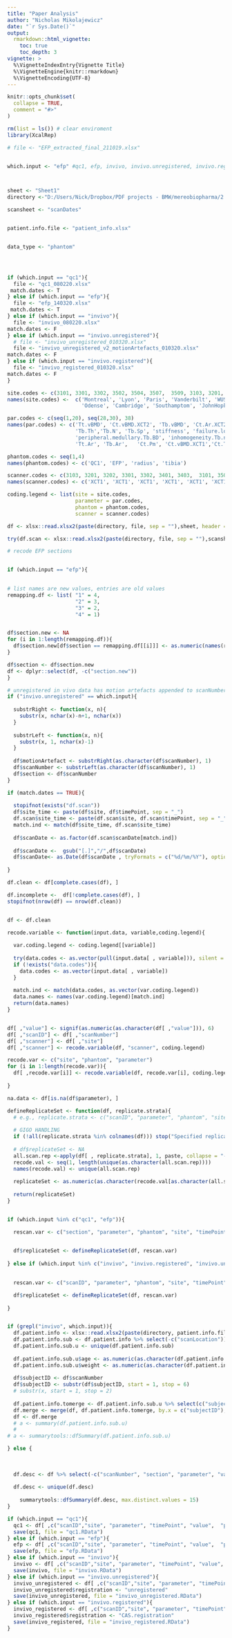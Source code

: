 ```yaml
---
title: "Paper Analysis"
author: "Nicholas Mikolajewicz"
date: "`r Sys.Date()`"
output: 
  rmarkdown::html_vignette:
    toc: true
    toc_depth: 3
vignette: >
  %\VignetteIndexEntry{Vignette Title}
  %\VignetteEngine{knitr::rmarkdown}
  %\VignetteEncoding{UTF-8}
---
```



```r
knitr::opts_chunk$set(
  collapse = TRUE,
  comment = "#>"
)
```


```r
rm(list = ls()) # clear enviroment
library(XcalRep)
```

```r

# file <- "EFP_extracted_final_211019.xlsx"


which.input <- "efp" #qc1, efp, invivo, invivo.unregistered, invivo.registered



sheet <- "Sheet1"
directory <-"D:/Users/Nick/Dropbox/PDF projects - BMW/mereobiopharma/2 - Mereo Trials/R Calibration/unused_data/"

scansheet <- "scanDates"


patient.info.file <- "patient_info.xlsx"


data_type <- "phantom"




if (which.input == "qc1"){
  file <- "qc1_080220.xlsx"
 match.dates <- T
} else if (which.input == "efp"){
  file <- "efp_140320.xlsx"
 match.dates <- T
} else if (which.input == "invivo"){
  file <- "invivo_080220.xlsx"
match.dates <- F
} else if (which.input == "invivo.unregistered"){
  # file <- "invivo_unregistered_010320.xlsx"
  file <- "invivo_unregistered_v2_motionArtefacts_010320.xlsx"
match.dates <- F
} else if (which.input == "invivo.registered"){
  file <- "invivo_registered_010320.xlsx"
match.dates <- F
}

```






```r

site.codes <- c(3101, 3301, 3302, 3502, 3504, 3507,  3509, 3103, 3201, 3202, 3401, 3403, 3506)
names(site.codes) <-  c('Montreal', 'Lyon', 'Paris', 'Vanderbilt', 'WUSTL', 'Baylor', 'Oregon', 'Toronto', 'Aarhus', 
                        'Odense', 'Cambridge', 'Southamptom', 'JohnHopkins')

par.codes <- c(seq(1,20), seq(28,30), 38)
names(par.codes) <- c('Tt.vBMD', 'Ct.vBMD.XCT2', 'Tb.vBMD', 'Ct.Ar.XCT2', 'Ct.Th.XCT2', 'Ct.Po','Tb.BVTV', 
                      'Tb.Th','Tb.N', 'Tb.Sp', 'stiffness', 'failure.load', 
                      'peripheral.medullary.Tb.BD', 'inhomogeneity.Tb.network',  
                      'Tt.Ar', 'Tb.Ar',   'Ct.Pm', 'Ct.vBMD.XCT1','Ct.Th', 'app.modulus', "CSA.failure.load", "CSA.stiffness", "CSA.app.modulus", "Ct.Ar.XCT1")

phantom.codes <- seq(1,4)
names(phantom.codes) <- c('QC1', 'EFP', 'radius', 'tibia')

scanner.codes <- c(3103, 3201, 3202, 3301, 3302, 3401, 3403,  3101, 3502, 3504, 3506, 3507, 3509)
names(scanner.codes) <- c('XCT1', 'XCT1', 'XCT1', 'XCT1', 'XCT1', 'XCT1', 'XCT1', 'XCT2', 'XCT2', 'XCT2', 'XCT2', 'XCT2', 'XCT2')

coding.legend <- list(site = site.codes,
                      parameter = par.codes,
                      phantom = phantom.codes,
                      scanner = scanner.codes)

```




```r
df <- xlsx::read.xlsx2(paste(directory, file, sep = ""),sheet, header = TRUE)

try(df.scan <- xlsx::read.xlsx2(paste(directory, file, sep = ""),scansheet, header = TRUE))
```



```r
# recode EFP sections


if (which.input == "efp"){
  

# list names are new values, entries are old values
remapping.df <- list( "1" = 4,
                      "2" = 3,
                      "3" = 2,
                      "4" = 1)


df$section.new <- NA
for (i in 1:length(remapping.df)){
  df$section.new[df$section == remapping.df[[i]]] <- as.numeric(names(remapping.df)[i])
}

df$section <- df$section.new
df <- dplyr::select(df, -c("section.new"))
}

```

```r

# unregistered in vivo data has motion artefacts appended to scanNumber - must be parsed out and scanNumber must be updated. 
if ("invivo.unregistered" == which.input){
  
  substrRight <- function(x, n){
    substr(x, nchar(x)-n+1, nchar(x))
  }
  
  substrLeft <- function(x, n){
    substr(x, 1, nchar(x)-1)
  }
  
  df$motionArtefact <- substrRight(as.character(df$scanNumber), 1)
  df$scanNumber <- substrLeft(as.character(df$scanNumber), 1)
  df$section <- df$scanNumber 
}
```



```r

if (match.dates == TRUE){
  
  stopifnot(exists("df.scan"))
  df$site_time <- paste(df$site, df$timePoint, sep = "_")
  df.scan$site_time <- paste(df.scan$site, df.scan$timePoint, sep = "_")
  match.ind <- match(df$site_time, df.scan$site_time)
  
  df$scanDate <- as.factor(df.scan$scanDate[match.ind])
  
  df$scanDate <-  gsub("[.]","/",df$scanDate)
  df$scanDate<- as.Date(df$scanDate , tryFormats = c("%d/%m/%Y"), optional = FALSE)
  
}


```



```r

df.clean <- df[complete.cases(df), ]

df.incomplete <-  df[!complete.cases(df), ]
stopifnot(nrow(df) == nrow(df.clean))


df <- df.clean

```


```r

recode.variable <- function(input.data, variable,coding.legend){
  
  var.coding.legend <- coding.legend[[variable]]
  
  try(data.codes <- as.vector(pull(input.data[ , variable])), silent = TRUE)
  if (!exists("data.codes")){
    data.codes <- as.vector(input.data[ , variable])
  }
  
  match.ind <- match(data.codes, as.vector(var.coding.legend))
  data.names <- names(var.coding.legend)[match.ind]
  return(data.names)
}


df[ ,"value"] <- signif(as.numeric(as.character(df[ ,"value"])), 6)
df[ ,"scanID"] <- df[ ,"scanNumber"]
df[ ,"scanner"] <- df[ ,"site"]
df[ ,"scanner"] <- recode.variable(df, "scanner", coding.legend)

recode.var <- c("site", "phantom", "parameter")
for (i in 1:length(recode.var)){
  df[ ,recode.var[i]] <- recode.variable(df, recode.var[i], coding.legend)
  
}

na.data <- df[is.na(df$parameter), ]

```


```r


defineReplicateSet <- function(df, replicate.strata){
  # e.g., replicate.strata <- c("scanID", "parameter", "phantom", "site", "timePoint")
  
  # GIGO HANDLING
  if (!all(replicate.strata %in% colnames(df))) stop("Specified replicate.strata do not exist in data frame")
  
  # df$replicateSet <- NA
  all.scan.rep <-apply(df[ , replicate.strata], 1, paste, collapse = "-")
  recode.val <- seq(1, length(unique(as.character(all.scan.rep))))
  names(recode.val) <- unique(all.scan.rep)
  
  replicateSet <- as.numeric(as.character(recode.val[as.character(all.scan.rep)]))
  
  return(replicateSet)
}


if (which.input %in% c("qc1", "efp")){

  rescan.var <- c("section", "parameter", "phantom", "site", "timePoint")

  
  df$replicateSet <- defineReplicateSet(df, rescan.var)
  
} else if (which.input %in% c("invivo", "invivo.registered", "invivo.unregistered")){

  
  rescan.var <- c("scanID", "parameter", "phantom", "site", "timePoint")

  df$replicateSet <- defineReplicateSet(df, rescan.var)
  
}



```



```r

if (grepl("invivo", which.input)){
  df.patient.info <- xlsx::read.xlsx2(paste(directory, patient.info.file, sep = ""),"Sheet1", header = TRUE)
  df.patient.info.sub <- df.patient.info %>% select(-c("scanLocation"))
  df.patient.info.sub.u <- unique(df.patient.info.sub)
  
  df.patient.info.sub.u$age <- as.numeric(as.character(df.patient.info.sub.u$age ))
  df.patient.info.sub.u$weight <- as.numeric(as.character(df.patient.info.sub.u$weight ))
  
  df$subjectID <- df$scanNumber
  df$subjectID <- substr(df$subjectID, start = 1, stop = 6)
  # substr(x, start = 1, stop = 2)
  
  df.patient.info.tomerge <- df.patient.info.sub.u %>% select(c("subjectID", "age", "sex", "weight", "oi"))
  df.merge <- merge(df, df.patient.info.tomerge, by.x = c("subjectID"), all.x = T)
  df <- df.merge
  # a <- summary(df.patient.info.sub.u)
  # 
# a <- summarytools::dfSummary(df.patient.info.sub.u)

} else {
  
  
  
  df.desc <- df %>% select(-c("scanNumber", "section", "parameter", "value", "phantom", "site_time", "scanDate", "scanID", "replicateSet"))
  
  df.desc <- unique(df.desc)
 
    summarytools::dfSummary(df.desc, max.distinct.values = 15)
}

```



```r


if (which.input == "qc1"){
  qc1 <- df[ ,c("scanID","site", "parameter", "timePoint", "value",  "phantom", "section","scanDate",  "scanner", "replicateSet")]
  save(qc1, file = "qc1.RData")
} else if (which.input == "efp"){
  efp <- df[ ,c("scanID","site", "parameter", "timePoint", "value",  "phantom", "section","scanDate",  "scanner", "replicateSet")]
  save(efp, file = "efp.RData")
} else if (which.input == "invivo"){
  invivo <- df[ ,c("scanID","site", "parameter", "timePoint", "value",  "phantom",   "scanner", "replicateSet","age", "sex", "weight", "oi")]
  save(invivo, file = "invivo.RData")
} else if (which.input == "invivo.unregistered"){
  invivo_unregistered <- df[ ,c("scanID","site", "parameter", "timePoint", "value",  "phantom",   "scanner", "replicateSet", "age", "sex", "weight", "oi", "motionArtefact")]
  invivo_unregistered$registration <- "unregistered"
  save(invivo_unregistered, file = "invivo_unregistered.RData")
} else if (which.input == "invivo.registered"){
  invivo_registered <- df[ ,c("scanID","site", "parameter", "timePoint", "value",  "phantom",   "scanner", "replicateSet","age", "sex", "weight", "oi")]
  invivo_registered$registration <- "CAS.registration"
  save(invivo_registered, file = "invivo_registered.RData")
}

```

